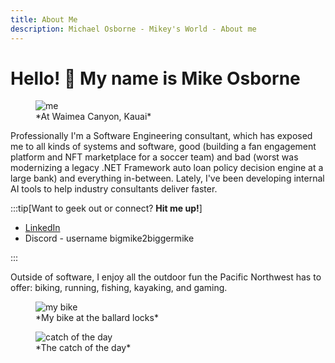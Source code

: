 ```yaml
---
title: About Me
description: Michael Osborne - Mikey's World - About me
---
```


# Hello! 👋 My name is Mike Osborne

<div style={{ display: 'flex', justifyContent: 'center' }}>
<figure style={{ width: '50%' }}>
<img src="https://storage.googleapis.com/website-asset-bucket/me.jpg" alt="me" />
<figcaption style={{ textAlign: 'center' }}>*At Waimea Canyon, Kauai*</figcaption>
</figure>
</div>

Professionally I'm a Software Engineering consultant, which has exposed me to all kinds of systems and software, good (building a fan engagement platform and NFT marketplace for a soccer team) and bad (worst was modernizing a legacy .NET Framework auto loan policy decision engine at a large bank) and everything in-between. Lately, I've been developing internal AI tools to help industry consultants deliver faster.

:::tip[Want to geek out or connect? **Hit me up!**]

- [LinkedIn](https://www.linkedin.com/in/michael-osborne-cs/)
- Discord - username bigmike2biggermike

:::

Outside of software, I enjoy all the outdoor fun the Pacific Northwest has to offer: biking, running, fishing, kayaking, and gaming.

<div style={{ display: 'flex', flexWrap: 'wrap', justifyContent: 'center' }}>
<figure style={{ width: '30%' }}>
<img src="https://storage.googleapis.com/website-asset-bucket/bike.jpg" alt="my bike" />
<figcaption style={{ textAlign: 'center' }}>*My bike at the ballard locks*</figcaption>
</figure>
<figure style={{ width: '30%' }}>
<img src="https://storage.googleapis.com/website-asset-bucket/catch-of-the-day.jpg" alt="catch of the day" />
<figcaption style={{ textAlign: 'center' }}>*The catch of the day*</figcaption>
</figure>
</div>
